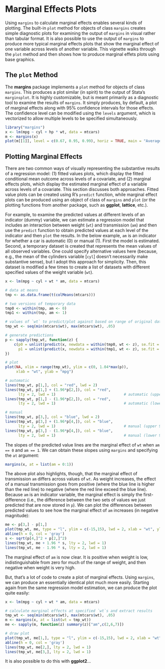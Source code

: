 <!--
%\VignetteEngine{knitr}
%\VignetteIndexEntry{Marginal Effects Plots}
-->

# Marginal Effects Plots #

Using `margins` to calculate marginal effects enables several kinds of plotting. The built-in `plot` method for objects of class `margins` creates simple diagnostic plots for examining the output of `margins` in visual rather than tabular format. It is also possible to use the output of `margins` to produce more typical marginal effects plots that show the marginal effect of one variable across levels of another variable. This vignette walks through the `plot` method and then shows how to produce marginal effets plots using base graphics.

## The `plot` Method ##

The **margins** package implements a `plot` method for objects of class `margins`. This produces a plot similar (in spirit) to the output of Stata's `marginsplot`. It is highly customizable, but is meant primarily as a diagnostic tool to examine the results of `margins`. It simply produces, by default, a plot of marginal effects along with 95% confidence intervals for those effects. The confidence level can be modified using the `levels` argument, which is vectorized to allow multiple levels to be specified simultaneously.

```r
library("margins")
x <- lm(mpg ~ cyl + hp * wt, data = mtcars)
m <- margins(x)
plot(m[[1]], level = c(0.67, 0.95, 0.99), horiz = TRUE, main = "Average Marginal Effects")
```

## Plotting Marginal Effects ##

There are two common ways of visually representing the substantive results of a regression model: (1) fitted values plots, which display the fitted conditional mean outcome across levels of a covariate, and (2) marginal effects plots, which display the estimated marginal effect of a variable across levels of a covariate. This section discusses both approaches. Fitted value plots can be created using R's `predict` function, while marginal effect plots can be produced using an object of class of `margins` and `plot` (or the plotting functions from another package, such as **ggplot**, **lattice**, etc.).

For example, to examine the predicted values at different levels of an indicator (dummy) variable, we can estimate a regression model that includes an interaction between weight (`wt`) and transmission (`am`) and then use the `predict` function to obtain predicted values at each level of the indicator and then `plot` the results. In the below example, `am` is an indicator for whether a car is automatic (0) or manual (1). First the model is estimated. Second, a temporary dataset is created that represents the mean values of all observed variables. One could specify alternative values here (because, e.g., the mean of the cylinders variable [`cyl`] doesn't necessarily make substantive sense), but I adopt this approach for simplicity. Then, this dataset is modified a few times to create a list of datasets with different specified values of the weight variable (`wt`).

```r
x <- lm(mpg ~ cyl + wt * am, data = mtcars)

# data at means
tmp <- as.data.frame(t(colMeans(mtcars)))

# two versions of temporary data
tmp0 <- within(tmp, am <- 0)
tmp1 <- within(tmp, am <- 1)

# values of `wt` to predict/plot against based on range of original data
tmp_wt <- seq(min(mtcars$wt), max(mtcars$wt), .05)

# generate predictions
p <- sapply(tmp_wt, function(z) {
    c(p0 = unlist(predict(x, newdata = within(tmp0, wt <- z), se.fit = TRUE)[1:2]),
      p1 = unlist(predict(x, newdata = within(tmp1, wt <- z), se.fit = TRUE)[1:2]))
})

# plot
plot(NA, xlim = range(tmp_wt), ylim = c(0, 1.04*max(p)), 
     xlab = "wt", ylab = "mpg")

# automatic
lines(tmp_wt, p[1,], col = "red", lwd = 2)
lines(tmp_wt, p[1,] + (1.96*p[2,]), col = "red", 
      lty = 2, lwd = 1)                               # automatic (upper 95% CI)
lines(tmp_wt, p[1,] - (1.96*p[2,]), col = "red", 
      lty = 2, lwd = 1)                               # automatic (lower 95% CI)

# manual
lines(tmp_wt, p[3,], col = "blue", lwd = 2)
lines(tmp_wt, p[3,] + (1.96*p[4,]), col = "blue", 
      lty = 2, lwd = 1)                               # manual (upper 95% CI)
lines(tmp_wt, p[3,] - (1.96*p[4,]), col = "blue", 
      lty = 2, lwd = 1)                               # manual (lower 95% CI)
```

The slopes of the predicted value lines are the marginal effect of `wt` when `am == 0` and `am == 1`. We can obtain these slopes using `margins` and specifying the `at` argument:

```r
margins(x, at = list(am = 0:1))
```

The above plot also highlights, though, that the marginal effect of transmission `am` differs across values of `wt`. As weight increases, the effect of a manual transmission goes from positive (where the blue line is higher than the red line) to negative (where the red line exceed the blue line). Because `am` is an indicator variable, the marginal effect is simply the first-difference (i.e., the difference between the two sets of values we just predicted that are now stored in `p`). We can plot the differences between predicted values to see how the marginal effect of `am` increases (in negative magnitude):

```r
me <- p[3,] - p[1,]
plot(tmp_wt, me, type = "l", ylim = c(-15,15), lwd = 2, xlab = "wt", ylab = "Marginal Effect at Means")
abline(h = 0, col = 'gray')
s <- sqrt(p[4,]^2 + p[2,]^2)
lines(tmp_wt, me + 1.96 * s, lty = 2, lwd = 1)
lines(tmp_wt, me - 1.96 * s, lty = 2, lwd = 1)
```

The marginal effect of `am` is now clear. It is positive when weight is low, indistinguishable from zero for much of the range of weight, and then negative when weight is very high.

But, that's a lot of code to create a plot of marginal effects. Using `margins`, we can produce an essentially identical plot much more easily. Starting again from the same regression model estimation, we can produce the plot quite easily:

```r
x <- lm(mpg ~ cyl + wt * am, data = mtcars)

# calculate marginal effects at specified `wt`s and extract results
tmp_wt <- seq(min(mtcars$wt), max(mtcars$wt), .05)
m <- margins(x, at = list(wt = tmp_wt))
me <- sapply(m, function(z) summary(z)["am",c(2,6,7)])

# draw plot
plot(tmp_wt, me[1,], type = "l", ylim = c(-15,15), lwd = 2, xlab = "wt", ylab = "Marginal Effect at Means")
abline(h = 0, col = 'gray')
lines(tmp_wt, me[2,], lty = 2, lwd = 1)
lines(tmp_wt, me[3,], lty = 2, lwd = 1)
```


It is also possible to do this with **ggplot2**...

